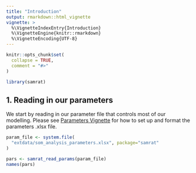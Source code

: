 ```yaml
---
title: "Introduction"
output: rmarkdown::html_vignette
vignette: >
  %\VignetteIndexEntry{Introduction}
  %\VignetteEngine{knitr::rmarkdown}
  %\VignetteEncoding{UTF-8}
---
```


```r
knitr::opts_chunk$set(
  collapse = TRUE,
  comment = "#>"
)
```

```r
library(samrat)
```

## 1. Reading in our parameters

We start by reading in our parameter file that controls most of our modelling.
Please see [Parameters Vignette](https://ojwatson.github.io/samrat/articles/parameters.html)
for how to set up and format the parameters .xlsx file. 

```r
param_file <- system.file(
  "extdata/som_analysis_parameters.xlsx", package="samrat"
)

pars <- samrat_read_params(param_file)
names(pars)
```
